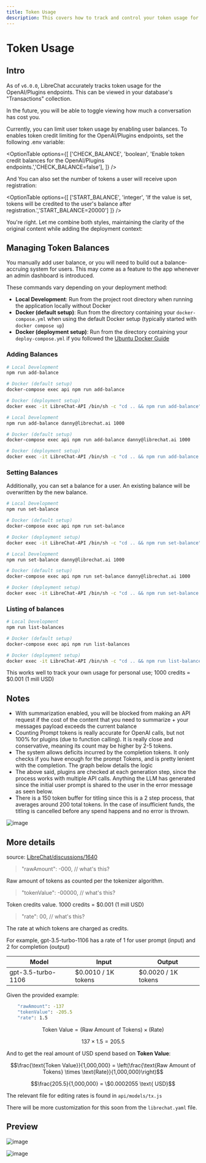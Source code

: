 ```yaml
---
title: Token Usage
description: This covers how to track and control your token usage for the OpenAI/Plugins endpoints in LibreChat. You will learn how to view your transactions, enable user balances, and add credits to your account.
---
```

# Token Usage

## Intro

As of `v6.0.0`, LibreChat accurately tracks token usage for the OpenAI/Plugins endpoints.
This can be viewed in your database's "Transactions" collection. 

In the future, you will be able to toggle viewing how much a conversation has cost you.

Currently, you can limit user token usage by enabling user balances. To enables token credit limiting for the OpenAI/Plugins endpoints, set the following .env variable:

<OptionTable
  options={[
    ['CHECK_BALANCE', 'boolean', 'Enable token credit balances for the OpenAI/Plugins endpoints.','CHECK_BALANCE=false'],
  ]}
/>

And You can also set the number of tokens a user will receive upon registration:

<OptionTable
  options={[
    ['START_BALANCE', 'integer', 'If the value is set, tokens will be credited to the user\'s balance after registration.','START_BALANCE=20000']
  ]}
/>

You're right. Let me combine both styles, maintaining the clarity of the original content while adding the deployment context:

## Managing Token Balances

You manually add user balance, or you will need to build out a balance-accruing system for users. This may come as a feature to the app whenever an admin dashboard is introduced.

These commands vary depending on your deployment method:
- **Local Development**:
Run from the project root directory when running the application locally without Docker
- **Docker (default setup)**:
Run from the directory containing your `docker-compose.yml` when using the default Docker setup (typically started with `docker compose up`)
- **Docker (deployment setup)**:
Run from the directory containing your `deploy-compose.yml` if you followed the [Ubuntu Docker Guide](/docs/remote/docker_linux)

### Adding Balances

```bash filename="To manually add balances, run the following command:"
# Local Development
npm run add-balance

# Docker (default setup)
docker-compose exec api npm run add-balance

# Docker (deployment setup)
docker exec -it LibreChat-API /bin/sh -c "cd .. && npm run add-balance"
```

```bash filename="You can also specify the email and token credit amount to add, e.g.:"
# Local Development
npm run add-balance danny@librechat.ai 1000

# Docker (default setup)
docker-compose exec api npm run add-balance danny@librechat.ai 1000

# Docker (deployment setup)
docker exec -it LibreChat-API /bin/sh -c "cd .. && npm run add-balance danny@librechat.ai 1000"
```

### Setting Balances

Additionally, you can set a balance for a user. An existing balance will be overwritten by the new balance.

```bash filename="To manually set balances, run the following command:"
# Local Development
npm run set-balance

# Docker (default setup)
docker-compose exec api npm run set-balance

# Docker (deployment setup)
docker exec -it LibreChat-API /bin/sh -c "cd .. && npm run set-balance"
```

```bash filename="You can also specify the email and token credit amount to set, e.g.:"
# Local Development
npm run set-balance danny@librechat.ai 1000

# Docker (default setup)
docker-compose exec api npm run set-balance danny@librechat.ai 1000

# Docker (deployment setup)
docker exec -it LibreChat-API /bin/sh -c "cd .. && npm run set-balance danny@librechat.ai 1000"
```

### Listing of balances

```bash filename="To see the balances of your users, you can run:"
# Local Development
npm run list-balances

# Docker (default setup)
docker-compose exec api npm run list-balances

# Docker (deployment setup)
docker exec -it LibreChat-API /bin/sh -c "cd .. && npm run list-balances"
```

This works well to track your own usage for personal use; 1000 credits = $0.001 (1 mill USD)

## Notes

- With summarization enabled, you will be blocked from making an API request if the cost of the content that you need to summarize + your messages payload exceeds the current balance
- Counting Prompt tokens is really accurate for OpenAI calls, but not 100% for plugins (due to function calling). It is really close and conservative, meaning its count may be higher by 2-5 tokens.
- The system allows deficits incurred by the completion tokens. It only checks if you have enough for the prompt Tokens, and is pretty lenient with the completion. The graph below details the logic
- The above said, plugins are checked at each generation step, since the process works with multiple API calls. Anything the LLM has generated since the initial user prompt is shared to the user in the error message as seen below.
- There is a 150 token buffer for titling since this is a 2 step process, that averages around 200 total tokens. In the case of insufficient funds, the titling is cancelled before any spend happens and no error is thrown.

![image](https://github.com/danny-avila/LibreChat/assets/110412045/78175053-9c38-44c8-9b56-4b81df61049e)

## More details
source: [LibreChat/discussions/1640](https://github.com/danny-avila/LibreChat/discussions/1640#discussioncomment-8251970)

> "rawAmount": -000, // what's this?

Raw amount of tokens as counted per the tokenizer algorithm.

>    "tokenValue": -00000, // what's this?

Token credits value. 1000 credits = $0.001 (1 mill USD)

> "rate": 00, // what's this?

The rate at which tokens are charged as credits. 

For example, gpt-3.5-turbo-1106 has a rate of 1 for user prompt (input) and 2 for completion (output)

| Model                 | Input                | Output               |
|-----------------------|----------------------|----------------------|
| gpt-3.5-turbo-1106    | $0.0010 / 1K tokens  | $0.0020 / 1K tokens  |


Given the provided example:
```sh
    "rawAmount": -137
    "tokenValue": -205.5
    "rate": 1.5
```

```math
\text{Token Value} = (\text{Raw Amount of Tokens}) \times (\text{Rate})
```

```math
137 \times 1.5 = 205.5
```

And to get the real amount of USD spend based on **Token Value**:

```math
\frac{\text{Token Value}}{1,000,000} = \left(\frac{\text{Raw Amount of Tokens} \times \text{Rate}}{1,000,000}\right)
```

```math
\frac{205.5}{1,000,000} = \$0.0002055 \text{ USD}
```

The relevant file for editing rates is found in `api/models/tx.js`

There will be more customization for this soon from the `librechat.yaml` file.

## Preview

![image](https://github.com/danny-avila/LibreChat/assets/110412045/39a1aa5d-f8fc-43bf-81f2-299e57d944bb)

![image](https://github.com/danny-avila/LibreChat/assets/110412045/e1b1cc3f-8981-4c7c-a5f8-e7badbc6f675)
